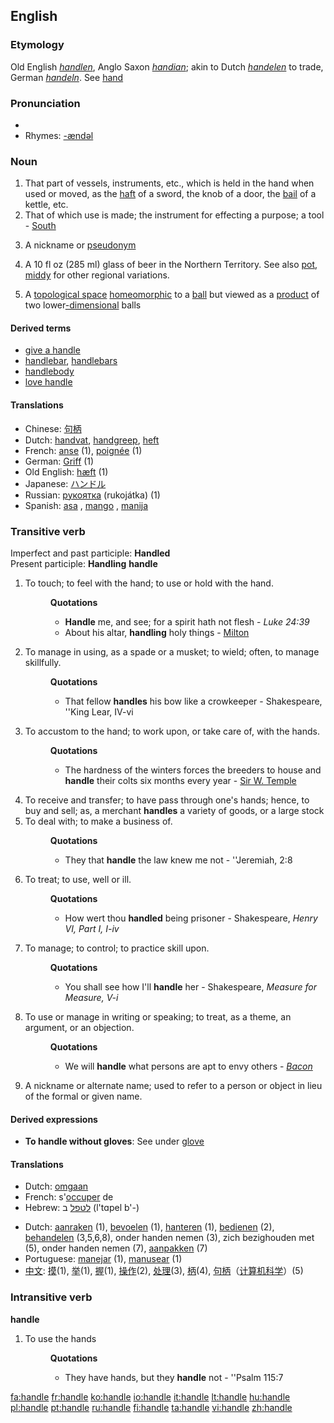 {{wikipedia|Handle (grip)|mul=Handle (mathematics)}}
==English==

===Etymology===
Old English ''[[handlen]]'', Anglo Saxon ''[[handian]]''; akin to Dutch ''[[handelen]]'' to trade, German ''[[handeln]]''.  See [[hand]]

===Pronunciation===
*{{audio|en-us-handle.ogg|Audio (US)}}
*Rhymes: [[Rhymes:English:-ændəl|-ændəl]]

===Noun===
{{en-noun}}

# That part of vessels, instruments, etc., which is held in the hand when used or moved, as the [[haft]] of a sword, the knob of a door, the [[bail]] of a kettle, etc.
# That of which use is made; the instrument for effecting a purpose; a tool - [[South]]
# {{slang}} A nickname or [[pseudonym]]
# {{AU}} A 10 fl oz (285 ml) glass of beer in the Northern Territory. See also [[pot]], [[middy]] for other regional variations.
#{{topology}} A [[topological space]] [[homeomorphic]] to a [[ball]] but viewed as a [[product]] of two lower[[-dimensional]] balls

====Derived terms====
*[[give a handle]] <!-- to furnish an occasion or means -->
*[[handlebar]], [[handlebars]]
*[[handlebody]]
*[[love handle]]

====Translations====
*Chinese: [[句柄]]
*Dutch: [[handvat]], [[handgreep]], [[heft]]
*French: [[anse]] {{f}} (1), [[poignée]] {{f}} (1)
*German: [[Griff]] {{m}} (1)
*Old English: [[hæft]] (1)
*Japanese: [[ハンドル]]
*Russian: [[рукоятка]] (rukojátka) {{f}} (1)
*Spanish: [[asa]] {{f}}, [[mango]] {{m}}, [[manija]] {{f}}

===Transitive verb===
Imperfect and past participle: '''Handled'''
<br>Present participle: '''Handling'''
'''handle'''

# To touch; to feel with the hand; to use or hold with the hand.
#:'''Quotations'''
#:*'''Handle''' me, and see; for a spirit hath not flesh - ''Luke 24:39''
#:*About his altar, '''handling''' holy things - [[Milton]]
# To manage in using, as a spade or a musket; to wield; often, to manage skillfully.
#:'''Quotations'''
#:*That fellow '''handles''' his bow like a crowkeeper - Shakespeare, ''King Lear, IV-vi
# To accustom to the hand; to work upon, or take care of, with the hands.
#:'''Quotations'''
#:*The hardness of the winters forces the breeders to house and '''handle''' their colts six months every year - [[Sir W. Temple]]
# To receive and transfer; to have pass through one's hands; hence, to buy and sell; as, a merchant '''handles''' a variety of goods, or a large stock
# To deal with; to make a business of.
#:'''Quotations'''
#:*They that '''handle''' the law knew me not - ''Jeremiah, 2:8
# To treat; to use, well or ill.
#:'''Quotations'''
#:*How wert thou '''handled''' being prisoner - Shakespeare, ''Henry VI, Part I, I-iv''
# To manage; to control; to practice skill upon.
#:'''Quotations'''
#:*You shall see how I'll '''handle''' her - Shakespeare, ''Measure for Measure, V-i''
# To use or manage in writing or speaking; to treat, as a theme, an argument, or an objection.
#:'''Quotations'''
#:*We will '''handle''' what persons are apt to envy others - ''[[Bacon]]''
# A nickname or alternate name; used to refer to a person or object in lieu of the formal or given name.

====Derived expressions====
*'''To handle without gloves''': {{colloquial}} See under [[glove]]

====Translations====
{{trans-top|to deal with}}
*Dutch: [[omgaan]]
*French: s'[[occuper]] de
*Hebrew: [[לטפל]] ב (l'tɑpel b'-)
{{trans-mid}}
{{trans-bottom}}

{{rfc-trans}}
*Dutch: [[aanraken]] (1), [[bevoelen]] (1), [[hanteren]] (1), [[bedienen]] (2), [[behandelen]] (3,5,6,8), onder handen nemen (3), zich bezighouden met (5), onder handen nemen (7), [[aanpakken]] (7)
*Portuguese: [[manejar]] (1), [[manusear]] (1)
*[[中文]]: [[摸]](1), [[举]](1), [[握]](1), [[操作]](2), [[处理]](3), [[柄]](4), [[句柄]]（[[计算机科学]]）(5)

===Intransitive verb===
'''handle'''

# To use the hands
#:'''Quotations'''
#:*They have hands, but they '''handle''' not - ''Psalm 115:7

[[fa:handle]]
[[fr:handle]]
[[ko:handle]]
[[io:handle]]
[[it:handle]]
[[lt:handle]]
[[hu:handle]]
[[pl:handle]]
[[pt:handle]]
[[ru:handle]]
[[fi:handle]]
[[ta:handle]]
[[vi:handle]]
[[zh:handle]]